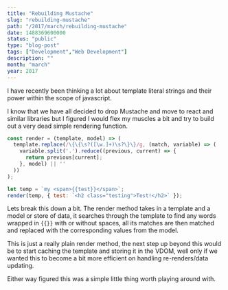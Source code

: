 ```yaml
---
title: "Rebuilding Mustache"
slug: "rebuilding-mustache"
path: "/2017/march/rebuilding-mustache"
date: 1488369600000
status: "public"
type: "blog-post"
tags: ["Development","Web Development"]
description: ""
month: "march"
year: 2017
---
```



I have recently been thinking a lot about template literal strings and their
power within the scope of javascript.

I know that we have all decided to drop Mustache and move to react and similar
libraries but I figured I would flex my muscles a bit and try to build out a
very dead simple rendering function.

```js
const render = (template, model) => (
  template.replace(/\{\{\s?([\w.]+)\s?\}\}/g, (match, variable) => (
    variable.split('.').reduce((previous, current) => {
      return previous[current];
    }, model) || ''
  ))
);

let temp = `my <span>{{test}}</span>`;
render(temp, { test: `<h2 class="testing">Test!</h2>` });
```

Lets break this down a bit. The render method takes in a template and a model or
store of data, it searches through the template to find any words wrapped in
`{{}}` with or without spaces, all its matches are then matched and replaced
with the corresponding values from the model.

This is just a really plain render method, the next step up beyond this would be
to start caching the template and storing it in the VDOM, well only if we wanted
this to become a bit more efficient on handling re-renders/data updating.

Either way figured this was a simple little thing worth playing around with.


